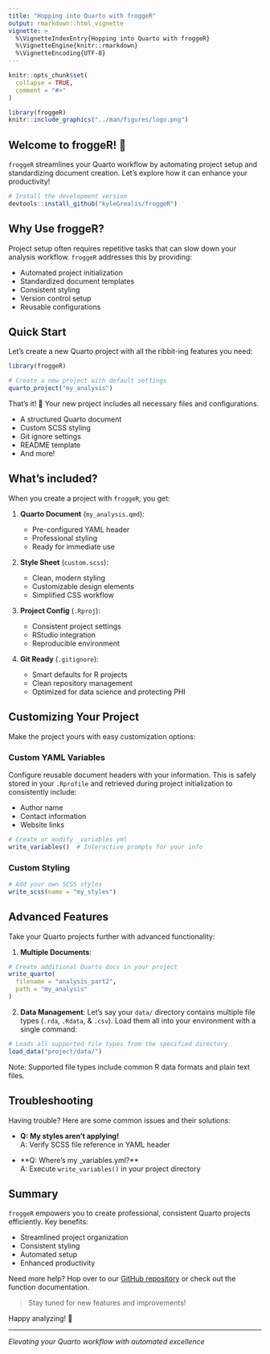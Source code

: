 ```yaml
---
title: "Hopping into Quarto with froggeR"
output: rmarkdown::html_vignette
vignette: >
  %\VignetteIndexEntry{Hopping into Quarto with froggeR}
  %\VignetteEngine{knitr::rmarkdown}
  %\VignetteEncoding{UTF-8}
---
```


```r
knitr::opts_chunk$set(
  collapse = TRUE,
  comment = "#>"
)
```

```r
library(froggeR)
knitr::include_graphics("../man/figures/logo.png")
```

## Welcome to froggeR! 🐸

`froggeR` streamlines your Quarto workflow by automating project setup and standardizing document creation. Let's explore how it can enhance your productivity!

```r
# Install the development version
devtools::install_github("kyleGrealis/froggeR")
```

## Why Use froggeR?

Project setup often requires repetitive tasks that can slow down your analysis workflow. `froggeR` addresses this by providing:

- Automated project initialization
- Standardized document templates
- Consistent styling
- Version control setup
- Reusable configurations


## Quick Start

Let's create a new Quarto project with all the ribbit-ing features you need:

```r
library(froggeR)

# Create a new project with default settings
quarto_project("my_analysis")
```

That's it! 🎉 Your new project includes all necessary files and configurations.

- A structured Quarto document
- Custom SCSS styling
- Git ignore settings
- README template
- And more!

## What's included?

When you create a project with `froggeR`, you get:

1. **Quarto Document** (`my_analysis.qmd`):

   - Pre-configured YAML header
   - Professional styling
   - Ready for immediate use

2. **Style Sheet** (`custom.scss`):

   - Clean, modern styling
   - Customizable design elements
   - Simplified CSS workflow

3. **Project Config** (`.Rproj`):

   - Consistent project settings
   - RStudio integration
   - Reproducible environment

4. **Git Ready** (`.gitignore`):

   - Smart defaults for R projects
   - Clean repository management
   - Optimized for data science and protecting PHI

## Customizing Your Project

Make the project yours with easy customization options:

### Custom YAML Variables

Configure reusable document headers with your information. This is safely stored in your `.Rprofile` and retrieved during project initialization to consistently include:

- Author name
- Contact information
- Website links

```r
# Create or modify _variables.yml
write_variables()  # Interactive prompts for your info
```

### Custom Styling

```r
# Add your own SCSS styles
write_scss(name = "my_styles")
```

## Advanced Features

Take your Quarto projects further with advanced functionality:

1. **Multiple Documents**:
```r
# Create additional Quarto docs in your project
write_quarto(
  filename = "analysis_part2",
  path = "my_analysis"
)
```

2. **Data Management**:
Let's say your `data/` directory contains multiple file types (`.rda`, `.Rdata`, & `.csv`). Load them all into your environment with a single command:
```r
# Loads all supported file types from the specified directory
load_data("project/data/")
```

Note: Supported file types include common R data formats and plain text files.

## Troubleshooting

Having trouble? Here are some common issues and their solutions:

- **Q: My styles aren't applying!**  
  A: Verify SCSS file reference in YAML header

- **Q: Where's my _variables.yml?**  
  A: Execute `write_variables()` in your project directory

## Summary

`froggeR` empowers you to create professional, consistent Quarto projects efficiently. Key benefits:

- Streamlined project organization
- Consistent styling
- Automated setup
- Enhanced productivity

Need more help? Hop over to our [GitHub repository](https://github.com/kyleGrealis/froggeR) or check out the function documentation.

> Stay tuned for new features and improvements!

Happy analyzing! 🐸

---
*Elevating your Quarto workflow with automated excellence*
